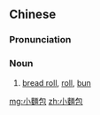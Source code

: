{{also|小面包}}
==Chinese==
{{zh-forms|s=小面包|t2=小麪包|type=12}}

===Pronunciation===
{{zh-pron
|m=xiǎomiànbāo
|cat=n
}}

===Noun===
{{zh-noun}}

# [[bread roll]], [[roll]], [[bun]]

{{zh-cat|Foods|Breads}}

[[mg:小麵包]]
[[zh:小麵包]]